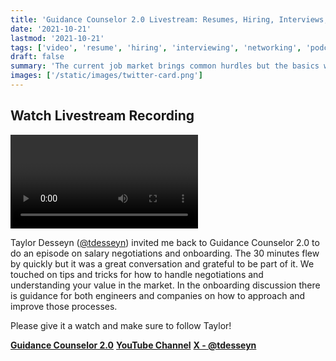 ```yaml
---
title: 'Guidance Counselor 2.0 Livestream: Resumes, Hiring, Interviews, and Networking with Taylor Desseyn'
date: '2021-10-21'
lastmod: '2021-10-21'
tags: ['video', 'resume', 'hiring', 'interviewing', 'networking', 'podcast']
draft: false
summary: 'The current job market brings common hurdles but the basics will help set you apart.'
images: ['/static/images/twitter-card.png']
---
```


## Watch Livestream Recording

<Video
  title="Guidance Counselor 2.0 Livestream: Resumes, Hiring, Interviews, and Networking with Taylor Desseyn"
  url="https://www.youtube.com/embed/01P6OFQiePI?si=-nNnwCzjbCZ6BHCx"
/>

Taylor Desseyn (<a target="_blank" href="https://www.twitter.com/tdesseyn">@tdesseyn</a>) invited me back to Guidance Counselor 2.0 to do an episode on salary negotiations and onboarding. The 30 minutes flew by quickly but it was a great conversation and grateful to be part of it. We touched on tips and tricks for how to handle negotiations and understanding your value in the market. In the onboarding discussion there is guidance for both engineers and companies on how to approach and improve those processes.

Please give it a watch and make sure to follow Taylor!

**<a target="_blank" href="https://solo.to/tdesseyn">Guidance Counselor 2.0</a>**
**<a target="_blank" href="https://www.youtube.com/channel/UCNqJ-P5d9RUCUsQ-grhlUHw">YouTube Channel</a>**
**<a target="_blank" href="https://www.twitter.com/tdesseyn">X - @tdesseyn</a>**
